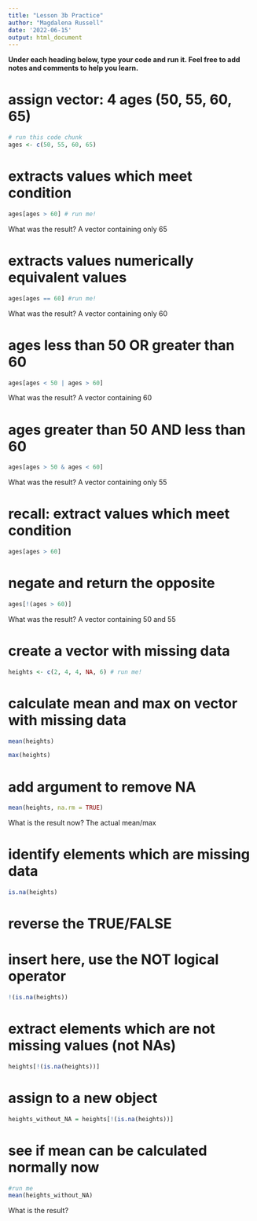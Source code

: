 ```yaml
---
title: "Lesson 3b Practice"
author: "Magdalena Russell"
date: '2022-06-15'
output: html_document
---
```


__Under each heading below, type your code and run it. Feel free to add notes and comments to help you learn.__ 

# assign vector: 4 ages (50, 55, 60, 65)

```r
# run this code chunk
ages <- c(50, 55, 60, 65)

```

# extracts values which meet condition

```r
ages[ages > 60] # run me!

```

What was the result?
A vector containing only 65

# extracts values numerically equivalent values

```r
ages[ages == 60] #run me!

```

What was the result?
A vector containing only 60

# ages less than 50 OR greater than 60

```r
ages[ages < 50 | ages > 60]
```

What was the result?
A vector containing 60

# ages greater than 50 AND less than 60

```r
ages[ages > 50 & ages < 60]
```

What was the result?
A vector containing only 55

# recall: extract values which meet condition

```r
ages[ages > 60] 

```


# negate and return the opposite

```r
ages[!(ages > 60)]
```

What was the result?
A vector containing 50 and 55


# create a vector with missing data

```r
heights <- c(2, 4, 4, NA, 6) # run me!

```

# calculate mean and max on vector with missing data

```r
mean(heights)
```

```r
max(heights)
```

# add argument to remove NA

```r
mean(heights, na.rm = TRUE)
```

What is the result now?
The actual mean/max

# identify elements which are missing data

```r
is.na(heights)
```

# reverse the TRUE/FALSE

# insert here, use the NOT logical operator

```r
!(is.na(heights))
```

# extract elements which are not missing values (not NAs)

```r
heights[!(is.na(heights))]
```

# assign to a new object

```r
heights_without_NA = heights[!(is.na(heights))] 

```

# see if mean can be calculated normally now

```r
#run me
mean(heights_without_NA)
```

What is the result? 


